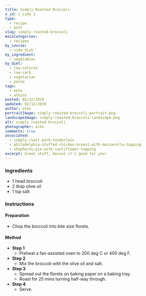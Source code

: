 ```yaml
---
title: Simply Roasted Broccoli
x_id: s_side_1
type:
  - recipe
  - post
slug: simply-roasted-broccoli
mainCategories: 
  - recipes 
by_course:
  - side-dish
by_ingredient:
  - vegetables
by_diet:
  - low-calorie
  - low-carb
  - vegetarian
  - paleo
tags:
  - keto
  - atkins
posted: 02/12/2019
updated: 02/12/2019
author: alex
portraitImage: simply-roasted-broccoli-portrait.png
landscapeImage: simply-roasted-broccoli-landscape.png
alt: simply roasted broccoli
photographer: alex
comments: true
associated: 
  - simply-roast-pork-tenderloin
  - philadelphia-stuffed-chicken-breast-with-mozzarella-topping
  - shepherds-pie-with-cauliflower-topping
excerpt: Green stuff, becuse it's good for you!
---
```


<Ingredients>

### Ingredients
    
  - 1 head broccoli
  - 2 tbsp olive oil
  - 1 tsp salt

</Ingredients>

<Instructions>

### Instructions

#### Preparation

  - Chop the broccoli into bite size florets.

#### Method

  - **Step 1**
    - Preheat a fan-assisted oven to 200 deg C or 400 deg F.
  - **Step 2**
    - Mix the broccoli with the olive oil and salt.
  - **Step 3**
    - Spread out the florets on baking paper on a baking tray.
    - Roast for 25 mins turning half-way through.
  - **Step 4**
    - Serve.

</Instructions>



